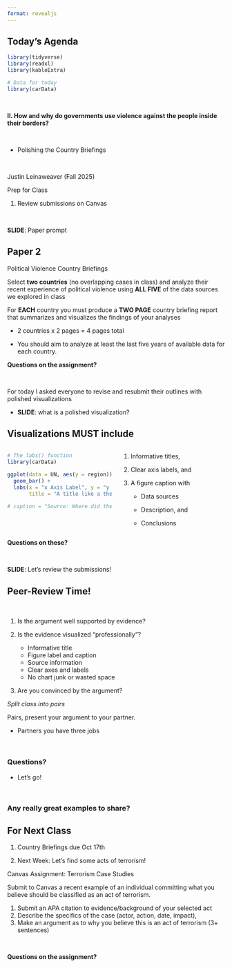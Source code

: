 ```yaml
---
format: revealjs
---
```


## Today's Agenda {background-image="Images/00-Leviathan_Cover_55.png" .center}

```r
library(tidyverse)
library(readxl)
library(kableExtra)

# Data for today
library(carData)
```

<br>

**II. How and why do governments use violence against the people inside their borders?**

<br>

- Polishing the Country Briefings

<br>

::: r-stack
Justin Leinaweaver (Fall 2025)
:::

::: notes
Prep for Class

1. Review submissions on Canvas

<br>

**SLIDE**: Paper prompt

:::




## Paper 2 {background-image="Images/00-Leviathan_Cover_55.png" .center}

Political Violence Country Briefings

Select **two countries** (no overlapping cases in class) and analyze their recent experience of political violence using **ALL FIVE** of the data sources we explored in class

For **EACH** country you must produce a **TWO PAGE** country briefing report that summarizes and visualizes the findings of your analyses

- 2 countries x 2 pages = 4 pages total

- You should aim to analyze at least the last five years of available data for each country.

::: notes

**Questions on the assignment?**

<br>

For today I asked everyone to revise and resubmit their outlines with polished visualizations

- **SLIDE**: what is a polished visualization?

:::


## Visualizations MUST include {background-image="Images/background-data_blue_v4.png" .center .smaller}

:::: {.columns}
::: {.column width="50%"}
```r
# The labs() function
library(carData)

ggplot(data = UN, aes(y = region)) +
  geom_bar() +
  labs(x = "x Axis Label", y = "y Axis Label", 
       title = "A title like a thesis statement for the visualization")

# caption = "Source: Where did the data come from?"
```

:::

::: {.column width="50%"}

::: {.r-fit-text}
1. Informative titles,

2. Clear axis labels, and

3. A figure caption with

    - Data sources
    
    - Description, and
    
    - Conclusions
:::
:::
::::

::: notes

**Questions on these?**

<br>

**SLIDE**: Let's review the submissions!

:::



## Peer-Review Time! {background-image="Images/background-data_blue_v4.png" .center}

<br>

1. Is the argument well supported by evidence?

2. Is the evidence visualized "professionally"?
    - Informative title
    - Figure label and caption
    - Source information
    - Clear axes and labels
    - No chart junk or wasted space

3. Are you convinced by the argument?

::: notes

*Split class into pairs*

Pairs, present your argument to your partner.

- Partners you have three jobs

<br>

### Questions?

- Let's go!

<br>

### Any really great examples to share?

:::




## For Next Class {background-image="Images/00-Leviathan_Cover_55.png" .center}

::: {.r-fit-text}
1. Country Briefings due Oct 17th

2. Next Week: Let's find some acts of terrorism!
:::

::: notes

Canvas Assignment: Terrorism Case Studies 

Submit to Canvas a recent example of an individual committing what you believe should be classified as an act of terrorism.

1. Submit an APA citation to evidence/background of your selected act
2. Describe the specifics of the case (actor, action, date, impact),
3. Make an argument as to why you believe this is an act of terrorism (3+ sentences)

<br>

**Questions on the assignment?**

:::














